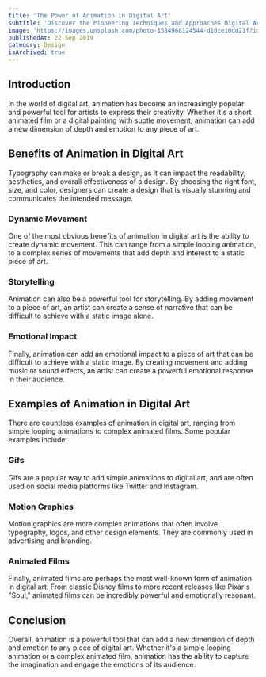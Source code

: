 ```yaml
---
title: 'The Power of Animation in Digital Art'
subtitle: 'Discover the Pioneering Techniques and Approaches Digital Artists are Using to Bring Their Stories to Life and Capture the Imagination.'
image: 'https://images.unsplash.com/photo-1584968124544-d10ce10dd21f?ixlib=rb-4.0.3&ixid=MnwxMjA3fDB8MHxwaG90by1wYWdlfHx8fGVufDB8fHx8&auto=format&fit=crop&w=2071&q=80'
publishedAt: 22 Sep 2019
category: Design
isArchived: true
---
```


## Introduction

In the world of digital art, animation has become an increasingly popular and powerful tool for artists to express their creativity. Whether it's a short animated film or a digital painting with subtle movement, animation can add a new dimension of depth and emotion to any piece of art.

## Benefits of Animation in Digital Art

Typography can make or break a design, as it can impact the readability, aesthetics, and overall effectiveness of a design. By choosing the right font, size, and color, designers can create a design that is visually stunning and communicates the intended message.

### Dynamic Movement

One of the most obvious benefits of animation in digital art is the ability to create dynamic movement. This can range from a simple looping animation, to a complex series of movements that add depth and interest to a static piece of art.

### Storytelling

Animation can also be a powerful tool for storytelling. By adding movement to a piece of art, an artist can create a sense of narrative that can be difficult to achieve with a static image alone.

### Emotional Impact

Finally, animation can add an emotional impact to a piece of art that can be difficult to achieve with a static image. By creating movement and adding music or sound effects, an artist can create a powerful emotional response in their audience.

## Examples of Animation in Digital Art

There are countless examples of animation in digital art, ranging from simple looping animations to complex animated films. Some popular examples include:

### Gifs

Gifs are a popular way to add simple animations to digital art, and are often used on social media platforms like Twitter and Instagram.

### Motion Graphics

Motion graphics are more complex animations that often involve typography, logos, and other design elements. They are commonly used in advertising and branding.

### Animated Films

Finally, animated films are perhaps the most well-known form of animation in digital art. From classic Disney films to more recent releases like Pixar's "Soul," animated films can be incredibly powerful and emotionally resonant.

## Conclusion

Overall, animation is a powerful tool that can add a new dimension of depth and emotion to any piece of digital art. Whether it's a simple looping animation or a complex animated film, animation has the ability to capture the imagination and engage the emotions of its audience.
